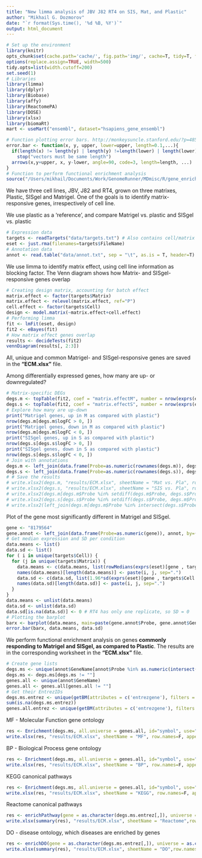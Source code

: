 ```yaml
---
title: "New limma analysis of JBV J82 RT4 on SIS, Mat, and Plastic"
author: "Mikhail G. Dozmorov"
date: "`r format(Sys.time(), '%d %B, %Y')`"
output: html_document
---
```


```r
# Set up the environment
library(knitr) 
opts_chunk$set(cache.path='cache/', fig.path='img/', cache=T, tidy=T, fig.keep='high', dpi=100,  echo=FALSE, autodep=T, width=200, warning=FALSE, comment=NA)
options(replace.assign=TRUE, width=500)
tidy.opts=list(width.cutoff=200)
set.seed(1)
# Libraries
library(limma)
library(dplyr)
library(Biobase)
library(affy)
library(ReactomePA)
library(DOSE)
library(xlsx)
library(biomaRt)
mart <- useMart("ensembl", dataset="hsapiens_gene_ensembl")

# Function plotting error bars. http://monkeysuncle.stanford.edu/?p=485
error.bar <- function(x, y, upper, lower=upper, length=0.1,...){
  if(length(x) != length(y) | length(y) !=length(lower) | length(lower) != length(upper))
    stop("vectors must be same length")
  arrows(x,y+upper, x, y-lower, angle=90, code=3, length=length, ...)
}
# Function to perform functional enrichment analysis
source("/Users/mikhail/Documents/Work/GenomeRunner/MDmisc/R/gene_enrichment_hg19.R")
```

We have three cell lines, JBV, J82 and RT4, grown on three matrixes, Plastic, SISgel and Matrigel. One of the goals is to identify matrix-responsive genes, irrespectively of cell line.

We use plastic as a 'reference', and compare Matrigel vs. plastic and SISgel vs. plastic

```r
# Expression data
targets <- readTargets("data/targets.txt") # Also contains cell/matrix assignments
eset <- just.rma(filenames=targets$FileName)
# Annotation data
annot <- read.table("data/annot.txt", sep = "\t", as.is = T, header=T)
```

We use limma to identify matrix effect, using cell line information as blocking factor. The Venn diagram shows how Matrix- and SISgel-responsive genes overlap

```r
# Creating design matrix, accounting for batch effect
matrix.effect <- factor(targets$Matrix)
matrix.effect <- relevel(matrix.effect, ref="P")
cell.effect <- factor(targets$Cell)
design <- model.matrix(~matrix.effect+cell.effect)
# Performing limma
fit <- lmFit(eset, design)
fit2 <- eBayes(fit)
# How matrix effect genes overlap
results <- decideTests(fit2)
vennDiagram(results[, 2:3])
```

All, unique and common Matrigel- and SISgel-responsive genes are saved in the **"ECM.xlsx"** file.

Among differentially expressed genes, how many are up- or downregulated?

```r
# Matrix-specific DEGs
degs.m <- topTable(fit2, coef = "matrix.effectM", number = nrow(exprs(eset)), p.value = 0.05)
degs.s <- topTable(fit2, coef = "matrix.effectS", number = nrow(exprs(eset)), p.value = 0.05)
# Explore how many are up-down
print("Matrigel genes, up in M as compared with plastic")
nrow(degs.m[degs.m$logFC > 0, ])
print("Matrigel genes, down in M as compared with plastic")
nrow(degs.m[degs.m$logFC < 0, ])
print("SISgel genes, up in S as compared with plastic")
nrow(degs.s[degs.s$logFC > 0, ])
print("SISgel genes, down in S as compared with plastic")
nrow(degs.s[degs.s$logFC < 0, ])
# Join with annotations
degs.m <- left_join(data.frame(Probe=as.numeric(rownames(degs.m)), degs.m), annot, by=("Probe" = "Probe"))
degs.s <- left_join(data.frame(Probe=as.numeric(rownames(degs.s)), degs.s), annot, by=("Probe" = "Probe"))
# # Save the results
# write.xlsx2(degs.m, "results/ECM.xlsx", sheetName = "Mat vs. Pla", row.names=F, append = T) # All Mat/SIS genes
# write.xlsx2(degs.s, "results/ECM.xlsx", sheetName = "SIS vs. Pla", row.names=F, append = T)
# write.xlsx2(degs.m[degs.m$Probe %in% setdiff(degs.m$Probe, degs.s$Probe), ], "results/ECM.xlsx", sheetName = "Mat unique", row.names=F, append = T) # Unique Mat/SIS genes
# write.xlsx2(degs.s[degs.s$Probe %in% setdiff(degs.s$Probe, degs.m$Probe), ], "results/ECM.xlsx", sheetName = "SIS unique", row.names=F, append = T)
# write.xlsx2(left_join(degs.m[degs.m$Probe %in% intersect(degs.s$Probe, degs.m$Probe), ], degs.s[degs.s$Probe %in% intersect(degs.s$Probe, degs.m$Probe), ], by=c("Probe" = "Probe")), "results/ECM.xlsx", sheetName = "Mat SIS common", row.names=F, append = T) # Common Mat/SIS genes
```

Plot of the gene most significantly different in Matrigel and SISgel.

```r
gene <- "8179564"
gene.annot <- left_join(data.frame(Probe=as.numeric(gene)), annot, by=("Probe" = "Probe"))
# Get median expression and SD per condition
data.means <- list()
data.sd <- list()
for ( i in unique(targets$Cell)) {
  for (j in unique(targets$Matrix)) {
    data.means <- c(data.means, list(rowMedians(exprs(eset)[gene , targets$Cell == i & targets$Matrix == j, drop=F] )))
    names(data.means)[length(data.means)] <- paste(i, j, sep=".")
    data.sd <- c(data.sd, list(1.96*sd(exprs(eset)[gene , targets$Cell == i & targets$Matrix == j])/sqrt(length(exprs(eset)[gene , targets$Cell == i & targets$Matrix == j]))))
    names(data.sd)[length(data.sd)] <- paste(i, j, sep=".")
  }
}
data.means <- unlist(data.means)
data.sd <- unlist(data.sd)
data.sd[is.na(data.sd)] <- 0 # RT4 has only one replicate, so SD = 0
# Plotting the barplot
barx <- barplot(data.means, main=paste(gene.annot$Probe, gene.annot$GeneName, gene.annot$Desc, sep=","), ylim=c(min(data.means)-0.1*min(data.means), max(data.means+0.1*max(data.means))), xpd=F)
error.bar(barx, data.means, data.sd)
```

We perform functional enrichment analysis on genes **commonly responding to Matrigel and SISgel, as compared to Plastic**. The results are in the corresponding worksheet in the **"ECM.xlsx"** file.

```r
# Create gene lists
degs.ms <- unique(annot$GeneName[annot$Probe %in% as.numeric(intersect(degs.m$Probe, degs.s$Probe))])
degs.ms <- degs.ms[degs.ms != ""]
genes.all <- unique(annot$GeneName)
genes.all <- genes.all[genes.all != ""]
# Get their EntrezIDs
degs.ms.entrez <- unique(getBM(attributes = c('entrezgene'), filters = 'hgnc_symbol', values = degs.ms, mart = mart, uniqueRows = TRUE))
sum(is.na(degs.ms.entrez))
genes.all.entrez <- unique(getBM(attributes = c('entrezgene'), filters = 'hgnc_symbol', values = genes.all, mart = mart, uniqueRows = TRUE))
```

MF - Molecular Function gene ontology

```r
res <- Enrichment(degs.ms, all.universe = genes.all, id="symbol", use="GO", ont="MF")
write.xlsx(res, "results/ECM.xlsx", sheetName = "MF", row.names=F, append = T)
```

BP - Biological Process gene ontology

```r
res <- Enrichment(degs.ms, all.universe = genes.all, id="symbol", use="GO", ont="BP")
write.xlsx(res, "results/ECM.xlsx", sheetName = "BP", row.names=F, append = T)
```

KEGG canonical pathways

```r
res <- Enrichment(degs.ms, all.universe = genes.all, id="symbol", use="KEGG")
write.xlsx(res, "results/ECM.xlsx", sheetName = "KEGG", row.names=F, append = T)
```

Reactome canonical pathways

```r
res <- enrichPathway(gene = as.character(degs.ms.entrez[,]), universe = as.character(genes.all.entrez[,]), organism = "human", pAdjustMethod = "BH", pvalueCutoff = 0.1, qvalueCutoff = 0.2, readable = TRUE)
write.xlsx(summary(res), "results/ECM.xlsx", sheetName = "Reactome",row.names=FALSE,  append = T)
```

DO - disease ontology, which diseases are enriched by genes

```r
res <- enrichDO(gene = as.character(degs.ms.entrez[,]), universe = as.character(genes.all.entrez[,]), ont = "DO", pAdjustMethod = "none", pvalueCutoff = 0.1, qvalueCutoff = 0.2, readable = TRUE)
write.xlsx(summary(res), "results/ECM.xlsx", sheetName = "DO",row.names=FALSE,  append = T)
```
